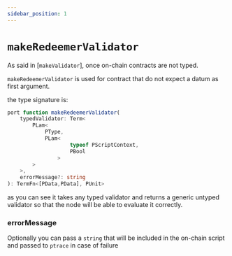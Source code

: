 ```yaml
---
sidebar_position: 1
---
```


# `makeRedeemerValidator`

As said in [`makeValidator`], once on-chain contracts are not typed.

`makeRedeemerValidator` is used for contract that do not expect a datum as first argument.

the type signature is:

```ts
port function makeRedeemerValidator(
    typedValidator: Term<
        PLam<
            PType,
            PLam<
                    typeof PScriptContext, 
                    PBool
                >
        >
    >,
    errorMessage?: string
): TermFn<[PData,PData], PUnit>

```

as you can see it takes any typed validator and returns a generic untyped validator so that the node will be able to evaluate it correctly.

### errorMessage

Optionally you can pass a `string` that will be included in the on-chain script and passed to `ptrace` in case of failure